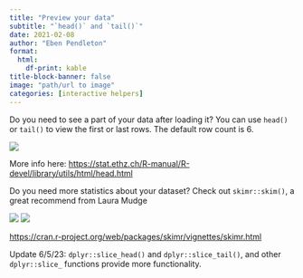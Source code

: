 ```yaml
---
title: "Preview your data"
subtitle: "`head()` and `tail()`"
date: 2021-02-08
author: "Eben Pendleton"
format:
  html:
    df-print: kable
title-block-banner: false
image: "path/url to image"
categories: [interactive helpers]
---
```


Do you need to see a part of your data after loading it? You can use `head()` or `tail()` to view the first or last rows. The default row count is 6.

![](images/head1.png)

More info here: <https://stat.ethz.ch/R-manual/R-devel/library/utils/html/head.html>

Do you need more statistics about your dataset? Check out `skimr::skim()`, a great recommend from Laura Mudge

![](images/head2.png) ![](images/head3.png)

<https://cran.r-project.org/web/packages/skimr/vignettes/skimr.html>

Update 6/5/23: `dplyr::slice_head()` and `dplyr::slice_tail()`, and other `dplyr::slice_` functions provide more functionality.
